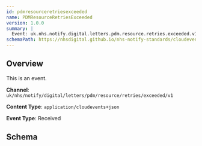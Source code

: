 ```yaml
---
id: pdmresourceretriesexceeded
name: PDMResourceRetriesExceeded
version: 1.0.0
summary: |
  Event: uk.nhs.notify.digital.letters.pdm.resource.retries.exceeded.v1
schemaPath: https://nhsdigital.github.io/nhs-notify-standards/cloudevents/nhs-notify-example-event.schema.json
---
```


## Overview

This is an event.

**Channel**: `uk/nhs/notify/digital/letters/pdm/resource/retries/exceeded/v1`

**Content Type**: `application/cloudevents+json`

**Event Type**: Received

## Schema
